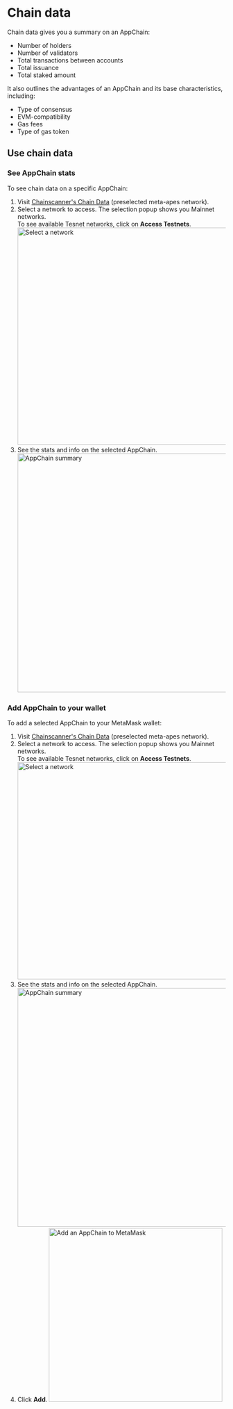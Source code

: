 # Chain data

Chain data gives you a summary on an AppChain:
* Number of holders
* Number of validators
* Total transactions between accounts
* Total issuance
* Total staked amount

It also outlines the advantages of an AppChain and its base characteristics, including:
* Type of consensus
* EVM-compatibility
* Gas fees
* Type of gas token

## Use chain data

### See AppChain stats 
To see chain data on a specific AppChain:
1. Visit [Chainscanner's Chain Data](https://chainscanner.xyz/ankr/appchains/chain-data/?network=bas-mapes) (preselected meta-apes network).
2. Select a network to access. The selection popup shows you Mainnet networks.<br /> To see available Tesnet networks, click on **Access Testnets**.
   <img src="/docs/app-chains/infrastructure-within-chainscanner/select-network-in-block-explorer.jpg" alt="Select a network" class="responsive-pic" width="500" />
3. See the stats and info on the selected AppChain.
   <img src="/docs/app-chains/infrastructure-within-chainscanner/chain-data-summary.jpg" alt="AppChain summary" class="responsive-pic" width="550" />

### Add AppChain to your wallet
To add a selected AppChain to your MetaMask wallet:
1. Visit [Chainscanner's Chain Data](https://chainscanner.xyz/ankr/appchains/chain-data/?network=bas-mapes) (preselected meta-apes network).
2. Select a network to access. The selection popup shows you Mainnet networks.<br /> To see available Tesnet networks, click on **Access Testnets**.
   <img src="/docs/app-chains/infrastructure-within-chainscanner/select-network-in-block-explorer.jpg" alt="Select a network" class="responsive-pic" width="500" />
3. See the stats and info on the selected AppChain.
   <img src="/docs/app-chains/infrastructure-within-chainscanner/chain-data-summary.jpg" alt="AppChain summary" class="responsive-pic" width="550" />
4. Click **Add**.
   <img src="/docs/app-chains/infrastructure-within-chainscanner/add-appchain-to-metamask.jpg" alt="Add an AppChain to MetaMask" class="responsive-pic" width="400" />

